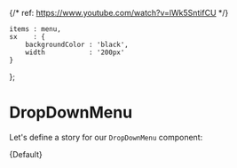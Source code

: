 {/* ref: https://www.youtube.com/watch?v=lWk5SntifCU */}


    items : menu,
    sx    : {
        backgroundColor : 'black',
        width           : '200px'
    }
};

<Meta
    title="Chicken Treat/Menus/DropDownMenu"
    decorators={[withDesign]}
    component={DropDownMenu}
    args={defaultArgs}
/>


# DropDownMenu

Let's define a story for our `DropDownMenu` component:

<Canvas>
    <Story
        name="Default"
        args={defaultArgs}
        parameters={{
            design : {
                type : 'figma',
                url  : 'https://www.figma.com/file/1HThAFViVYomDz4ElEP1ep/Craveable%3A-Chicken-Treat-Website?node-id=927%3A24105'
            }
        }}
    >
        {Default}
    </Story>
</Canvas>

<ArgsTable of={DropDownMenu}/>

